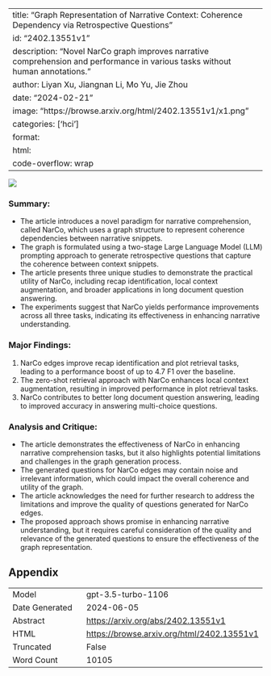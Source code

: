 
---
title: "Graph Representation of Narrative Context: Coherence Dependency via Retrospective Questions"
id: "2402.13551v1"
description: "Novel NarCo graph improves narrative comprehension and performance in various tasks without human annotations."
author: Liyan Xu, Jiangnan Li, Mo Yu, Jie Zhou
date: "2024-02-21"
image: "https://browse.arxiv.org/html/2402.13551v1/x1.png"
categories: ['hci']
format:
  html:
    code-overflow: wrap
---

![](https://browse.arxiv.org/html/2402.13551v1/x1.png)

### Summary:
- The article introduces a novel paradigm for narrative comprehension, called NarCo, which uses a graph structure to represent coherence dependencies between narrative snippets.
- The graph is formulated using a two-stage Large Language Model (LLM) prompting approach to generate retrospective questions that capture the coherence between context snippets.
- The article presents three unique studies to demonstrate the practical utility of NarCo, including recap identification, local context augmentation, and broader applications in long document question answering.
- The experiments suggest that NarCo yields performance improvements across all three tasks, indicating its effectiveness in enhancing narrative understanding.

### Major Findings:
1. NarCo edges improve recap identification and plot retrieval tasks, leading to a performance boost of up to 4.7 F1 over the baseline.
2. The zero-shot retrieval approach with NarCo enhances local context augmentation, resulting in improved performance in plot retrieval tasks.
3. NarCo contributes to better long document question answering, leading to improved accuracy in answering multi-choice questions.

### Analysis and Critique:
- The article demonstrates the effectiveness of NarCo in enhancing narrative comprehension tasks, but it also highlights potential limitations and challenges in the graph generation process.
- The generated questions for NarCo edges may contain noise and irrelevant information, which could impact the overall coherence and utility of the graph.
- The article acknowledges the need for further research to address the limitations and improve the quality of questions generated for NarCo edges.
- The proposed approach shows promise in enhancing narrative understanding, but it requires careful consideration of the quality and relevance of the generated questions to ensure the effectiveness of the graph representation.

## Appendix

|          |          |
|----------|----------|
| Model     | gpt-3.5-turbo-1106       |
| Date Generated     | 2024-06-05       |
| Abstract | [https://arxiv.org/abs/2402.13551v1](https://arxiv.org/abs/2402.13551v1)        |
| HTML     | [https://browse.arxiv.org/html/2402.13551v1](https://browse.arxiv.org/html/2402.13551v1)       |
| Truncated       | False       |
| Word Count       | 10105       |